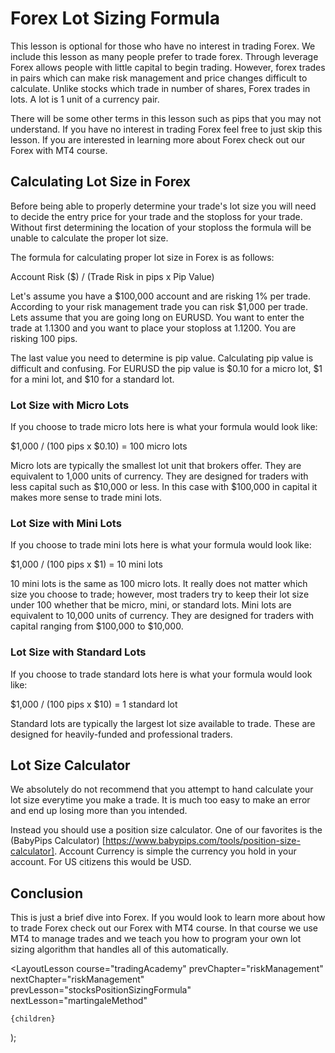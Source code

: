 
# Forex Lot Sizing Formula

This lesson is optional for those who have no interest in trading Forex. We include this lesson as many people prefer to trade
forex. Through leverage Forex allows people with little capital to begin trading. However, forex trades in pairs which can
make risk management and price changes difficult to calculate. Unlike stocks which trade in number of shares, Forex trades
in lots. A lot is 1 unit of a currency pair.

There will be some other terms in this lesson such as pips that you may not understand. If you have no interest in trading
Forex feel free to just skip this lesson. If you are interested in learning more about Forex check out our Forex with MT4
course.

## Calculating Lot Size in Forex

Before being able to properly determine your trade's lot size you will need to decide the entry price for your trade
and the stoploss for your trade. Without first determining the location of your stoploss the formula will be unable to
calculate the proper lot size.

The formula for calculating proper lot size in Forex is as follows:

Account Risk ($) / (Trade Risk in pips x Pip Value)

Let's assume you have a $100,000 account and are risking 1% per trade. According to your risk management trade you can risk
$1,000 per trade. Lets assume that you are going long on EURUSD. You want to enter the trade at 1.1300 and you want to place
your stoploss at 1.1200. You are risking 100 pips.

The last value you need to determine is pip value. Calculating pip value is difficult and confusing. For EURUSD the pip value
is $0.10 for a micro lot, $1 for a mini lot, and $10 for a standard lot.

### Lot Size with Micro Lots

If you choose to trade micro lots here is what your formula would look like:

$1,000 / (100 pips x $0.10) = 100 micro lots

Micro lots are typically the smallest lot unit that brokers offer. They are equivalent to 1,000 units of currency. They are
designed for traders with less capital such as $10,000 or less. In this case with $100,000 in capital it makes more sense
to trade mini lots.

### Lot Size with Mini Lots

If you choose to trade mini lots here is what your formula would look like:

$1,000 / (100 pips x $1) = 10 mini lots

10 mini lots is the same as 100 micro lots. It really does not matter which size you choose to trade; however, most traders
try to keep their lot size under 100 whether that be micro, mini, or standard lots. Mini lots are equivalent to 10,000 units
of currency. They are designed for traders with capital ranging from $100,000 to $10,000.

### Lot Size with Standard Lots

If you choose to trade standard lots here is what your formula would look like:

$1,000 / (100 pips x $10) = 1 standard lot

Standard lots are typically the largest lot size available to trade. These are designed for heavily-funded and professional
traders.

## Lot Size Calculator

We absolutely do not recommend that you attempt to hand calculate your lot size everytime you make a trade. It is much too
easy to make an error and end up losing more than you intended.

Instead you should use a position size calculator. One of our favorites is the (BabyPips Calculator)
[https://www.babypips.com/tools/position-size-calculator]. Account Currency is simple the currency you hold in your account.
For US citizens this would be USD.

## Conclusion

This is just a brief dive into Forex. If you would look to learn more about how to trade Forex check out our Forex with MT4
course. In that course we use MT4 to manage trades and we teach you how to program your own lot sizing algorithm that
handles all of this automatically.

  <LayoutLesson
    course="tradingAcademy"
    prevChapter="riskManagement"
    nextChapter="riskManagement"
    prevLesson="stocksPositionSizingFormula"
    nextLesson="martingaleMethod"
  >
    {children}
  </LayoutLesson>
);
